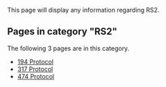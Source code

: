 This page will display any information regarding RS2.
<!-- DO NOT EDIT BELOW THIS LINE, OR CHANGE THIS COMMENT, CODE AUTOMATICALLY GENERATED BY category.sh -->
== '''Pages in category "RS2"''' ==
The following 3 pages are in this category.
* [[194 Protocol]]
* [[317 Protocol]]
* [[474 Protocol]]
